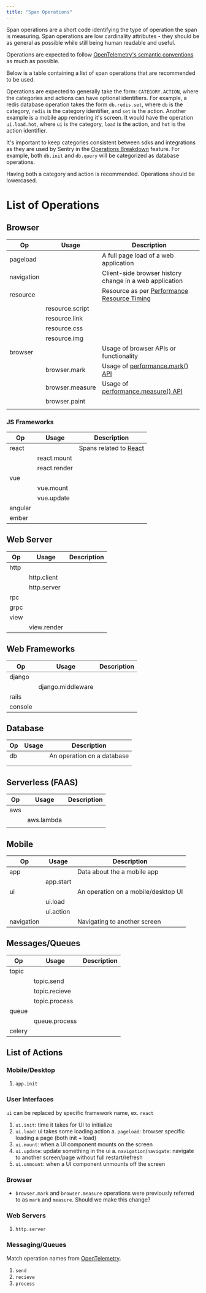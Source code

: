 ```yaml
---
title: "Span Operations"
---
```


Span operations are a short code identifying the type of operation the span is measuring. Span operations are low cardinality attributes - they should be as general as possible while still being human readable and useful.

Operations are expected to follow [OpenTelemetry's semantic conventions](https://github.com/open-telemetry/opentelemetry-specification/blob/main/specification/trace/semantic_conventions/README.md) as much as possible.

Below is a table containing a list of span operations that are recommended to be used.

Operations are expected to generally take the form: `CATEGORY.ACTION`, where the categories and actions can have optional identifiers. For example, a redis database operation takes the form `db.redis.set`, where `db` is the category, `redis` is the category identifier, and `set` is the action. Another example is a mobile app rendering it's screen. It would have the operation `ui.load.hot`, where `ui` is the category, `load` is the action, and `hot` is the action identifier.

It's important to keep categories consistent between sdks and integrations as they are used by Sentry in the [Operations Breakdown](https://docs.sentry.io/product/sentry-basics/tracing/event-detail/#operations-breakdown) feature. For example, both `db.init` and `db.query` will be categorized as database operations.

Having both a category and action is recommended. Operations should be lowercased.

# List of Operations

## Browser

| Op         | Usage           | Description                                                                                                         |
| ---------- | --------------- | ------------------------------------------------------------------------------------------------------------------- |
| pageload   |                 | A full page load of a web application                                                                               |
| navigation |                 | Client-side browser history change in a web application                                                             |
| resource   |                 | Resource as per [Performance Resource Timing](https://w3c.github.io/resource-timing/#sec-performanceresourcetiming) |
|            | resource.script |                                                                                                                     |
|            | resource.link   |                                                                                                                     |
|            | resource.css    |                                                                                                                     |
|            | resource.img    |                                                                                                                     |
| browser    |                 | Usage of browser APIs or functionality                                                                              |
|            | browser.mark    | Usage of [performance.mark() API](https://developer.mozilla.org/en-US/docs/Web/API/Performance/mark)                |
|            | browser.measure | Usage of [performance.measure() API](https://developer.mozilla.org/en-US/docs/Web/API/Performance/measure)          |
|            | browser.paint   |                                                                                                                     |
|            |                 |                                                                                                                     |

### JS Frameworks

| Op      | Usage        | Description                                    |
| ------- | ------------ | ---------------------------------------------- |
| react   |              | Spans related to [React](https://reactjs.org/) |
|         | react.mount  |                                                |
|         | react.render |                                                |
| vue     |              |                                                |
|         | vue.mount    |                                                |
|         | vue.update   |                                                |
| angular |              |                                                |
| ember   |              |                                                |

## Web Server

| Op   | Usage       | Description |
| ---- | ----------- | ----------- |
| http |             |             |
|      | http.client |             |
|      | http.server |             |
| rpc  |             |             |
| grpc |             |             |
| view |             |             |
|      | view.render |             |

## Web Frameworks

| Op      | Usage             | Description |
| ------- | ----------------- | ----------- |
| django  |                   |             |
|         | django.middleware |             |
| rails   |                   |             |
| console |                   |             |

## Database

| Op  | Usage | Description                |
| --- | ----- | -------------------------- |
| db  |       | An operation on a database |
|     |       |                            |
|     |       |                            |

## Serverless (FAAS)

| Op  | Usage      | Description |
| --- | ---------- | ----------- |
| aws |            |             |
|     | aws.lambda |             |
|     |            |             |

## Mobile

| Op         | Usage     | Description                         |
| ---------- | --------- | ----------------------------------- |
| app        |           | Data about the a mobile app         |
|            | app.start |                                     |
| ui         |           | An operation on a mobile/desktop UI |
|            | ui.load   |                                     |
|            | ui.action |                                     |
| navigation |           | Navigating to another screen        |

## Messages/Queues

| Op     | Usage         | Description |
| ------ | ------------- | ----------- |
| topic  |               |             |
|        | topic.send    |             |
|        | topic.recieve |             |
|        | topic.process |             |
| queue  |               |             |
|        | queue.process |             |
| celery |               |             |

## List of Actions

### Mobile/Desktop

1. `app.init`

### User Interfaces

`ui` can be replaced by specific framework name, ex. `react`

1. `ui.init`: time it takes for UI to initialize
2. `ui.load`: ui takes some loading action
   a. `pageload`: browser specific loading a page (both init + load)
3. `ui.mount`: when a UI component mounts on the screen
4. `ui.update`: update something in the ui
   a. `navigation`/`navigate`: navigate to another screen/page without full restart/refresh
5. `ui.unmount`: when a UI component unmounts off the screen

### Browser

- `browser.mark` and `browser.measure` operations were previously referred to as `mark` and `measure`. Should we make this change?

### Web Servers

1. `http.server`

### Messaging/Queues

Match operation names from [OpenTelemetry](https://github.com/open-telemetry/opentelemetry-specification/blob/main/specification/trace/semantic_conventions/messaging.md#operation-names).

1. `send`
2. `recieve`
3. `process`
